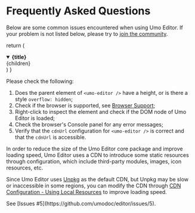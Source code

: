 # Frequently Asked Questions

Below are some common issues encountered when using Umo Editor. If your problem is not listed below, please try to [join the community](/en/docs/#join-the-community).

  return (
    <details
      open
      className="faq-box"
    >
      <summary>
        <strong className="faq-title">{title}</strong>
      </summary>
      <div className="faq-content">{children}</div>
    </details>
  )
}

<FAQBox title="I have correctly installed and configured Umo Editor, but it does not display.">
Please check the following:

1. Does the parent element of `<umo-editor />` have a height, or is there a style `overflow: hidden`;
2. Check if the browser is supported, see [Browser Support](/en/docs/#browser-support);
3. Right-click to inspect the element and check if the DOM node of Umo Editor is loaded;
4. Check the browser's Console panel for any error messages;
5. Verify that the `cdnUrl` configuration for `<umo-editor />` is correct and that the `cdnUrl` is accessible.
</FAQBox>

<FAQBox title="The interface is displayed incorrectly, and some styles are missing?">
In order to reduce the size of the Umo Editor core package and improve loading speed, Umo Editor uses a CDN to introduce some static resources through configuration, which include third-party modules, images, icon resources, etc.

Since Umo Editor uses [Unpkg](https://unpkg.com) as the default CDN, but Unpkg may be slow or inaccessible in some regions, you can modify the CDN through [CDN Configuration - Using Local Resources](../options/cdn#using-local-resources) to improve loading speed.
</FAQBox>

<FAQBox title="npm installation error提示Error 404?">
See [Issues #5](https://github.com/umodoc/editor/issues/5).
</FAQBox>